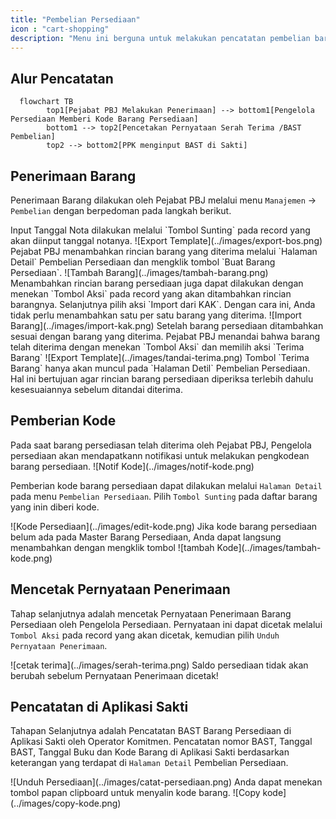 ```yaml
---
title: "Pembelian Persediaan"
icon : "cart-shopping"
description: "Menu ini berguna untuk melakukan pencatatan pembelian barang persediaan"
---
```


## Alur Pencatatan

```mermaid
  flowchart TB
        top1[Pejabat PBJ Melakukan Penerimaan] --> bottom1[Pengelola Persediaan Memberi Kode Barang Persediaan]
        bottom1 --> top2[Pencetakan Pernyataan Serah Terima /BAST Pembelian]
        top2 --> bottom2[PPK menginput BAST di Sakti]
```

## Penerimaan Barang

Penerimaan Barang dilakukan oleh Pejabat PBJ melalui menu `Manajemen` -> `Pembelian` dengan berpedoman pada langkah berikut.

<Steps>
  <Step title="Menginput Tanggal Nota">
    Input Tanggal Nota dilakukan melalui `Tombol Sunting` pada record yang akan diinput tanggal notanya.
    <Frame caption="Input Tanggal Nota">
        ![Export Template](../images/export-bos.png)
    </Frame>
  </Step>
  <Step title="Melengkapi Rincain Barang Yang Diterima">
    Pejabat PBJ menambahkan rincian barang yang diterima melalui `Halaman Detail` Pembelian Persediaan dan mengklik tombol `Buat Barang Persediaan`.
      <Frame caption="Menambah Rincian Barang Persediaan yang diterima">
        ![Tambah Barang](../images/tambah-barang.png)
    </Frame>
    <Tip>
       Menambahkan rincian barang persediaan juga dapat dilakukan dengan menekan `Tombol Aksi` pada record yang akan ditambahkan rincian barangnya. Selanjutnya pilih aksi `Import dari KAK`. Dengan cara ini, Anda tidak perlu menambahkan satu per satu barang yang diterima.
    <Frame caption="Menambah Rincian Barang Persediaan melalui Import dari KAK">
        ![Import Barang](../images/import-kak.png)
    </Frame>
    </Tip>
  </Step>
    <Step title="Menandai Bahwa Barang Telah Diterima">
    Setelah barang persediaan ditambahkan sesuai dengan barang yang diterima. Pejabat PBJ menandai bahwa barang telah diterima dengan menekan `Tombol Aksi` dan memilih aksi `Terima Barang`
    <Frame caption="Menandai bahwa barang persediaan telah diterima">
        ![Export Template](../images/tandai-terima.png)
    </Frame>
    <Warning>
        Tombol `Terima Barang` hanya akan muncul pada `Halaman Detil` Pembelian Persediaan. Hal ini bertujuan agar rincian barang persediaan diperiksa terlebih dahulu kesesuaiannya sebelum ditandai diterima.
    </Warning>
  </Step>
</Steps>



## Pemberian Kode
<Note>
    Pada saat barang persediasan telah diterima oleh Pejabat PBJ, Pengelola persediaan akan mendapatkann notifikasi untuk melakukan pengkodean barang persediaan.
<Frame caption="Tampilan Notifikasi Pengkodean Barang">
    ![Notif Kode](../images/notif-kode.png)
</Frame>
</Note>

Pemberian kode barang persediaan dapat dilakukan melalui `Halaman Detail` pada menu `Pembelian Persediaan`. Pilih `Tombol Sunting` pada daftar barang yang inin diberi kode.
<Frame caption="Tampilan Halaman untuk pengkodean barang persediaan">
    ![Kode Persediaan](../images/edit-kode.png)
</Frame>

<Tip>
    Jika kode barang persediaan belum ada pada Master Barang Persediaan, Anda dapat langsung menambahkan dengan mengklik tombol <Icon icon="circle-plus" iconType="solid" />
<Frame caption="Tombol untuk menambahkan kode barang persediaan">
    ![tambah Kode](../images/tambah-kode.png)
</Frame>
</Tip>

## Mencetak Pernyataan Penerimaan
Tahap selanjutnya adalah mencetak Pernyataan Penerimaan Barang Persediaan oleh Pengelola Persediaan. Pernyataan ini dapat dicetak melalui `Tombol Aksi` pada record yang akan dicetak, kemudian pilih `Unduh Pernyataan Penerimaan`.
<Frame caption="Aksi Cetak Pernyataan Penerimaan">
    ![cetak terima](../images/serah-terima.png)
</Frame>

<Warning>
    Saldo persediaan tidak akan berubah sebelum Pernyataan Penerimaan dicetak!
</Warning>

## Pencatatan di Aplikasi Sakti

Tahapan Selanjutnya adalah Pencatatan BAST Barang Persediaan di Aplikasi Sakti oleh Operator Komitmen. Pencatatan nomor BAST, Tanggal BAST, Tanggal Buku dan Kode Barang di Aplikasi Sakti berdasarkan keterangan yang terdapat di `Halaman Detail` Pembelian Persediaan.
<Frame caption="Tampilan Halaman detail Pembelian Persediaan">
    ![Unduh Persediaan](../images/catat-persediaan.png)
</Frame>

<Tip>
    Anda dapat menekan tombol papan clipboard untuk menyalin kode barang.
<Frame caption="Tombol clipboard untuk menyalin kode barang">
    ![Copy kode](../images/copy-kode.png)
</Frame>
</Tip>


